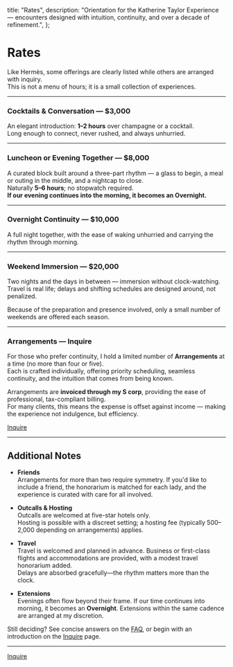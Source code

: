   title: "Rates",
  description:
    "Orientation for the Katherine Taylor Experience — encounters designed with intuition, continuity, and over a decade of refinement.",
};

# Rates

Like Hermès, some offerings are clearly listed while others are arranged with inquiry.  
This is not a menu of hours; it is a small collection of experiences.

<hr className="my-10 border-neutral-200" />

### Cocktails & Conversation — $3,000
An elegant introduction: **1–2 hours** over champagne or a cocktail.  
Long enough to connect, never rushed, and always unhurried.

<hr className="my-10 border-neutral-200" />

### Luncheon or Evening Together — $8,000
A curated block built around a three-part rhythm — a glass to begin, a meal or outing in the middle, and a nightcap to close.  
Naturally **5–6 hours**; no stopwatch required.  
**If our evening continues into the morning, it becomes an Overnight.**

<hr className="my-10 border-neutral-200" />

### Overnight Continuity — $10,000
A full night together, with the ease of waking unhurried and carrying the rhythm through morning.

<hr className="my-10 border-neutral-200" />

### Weekend Immersion — $20,000
Two nights and the days in between — immersion without clock-watching.  
Travel is real life; delays and shifting schedules are designed around, not penalized.  

Because of the preparation and presence involved, only a small number of weekends are offered each season.

<hr className="my-10 border-neutral-200" />

### Arrangements — Inquire
For those who prefer continuity, I hold a limited number of **Arrangements** at a time (no more than four or five).  
Each is crafted individually, offering priority scheduling, seamless continuity, and the intuition that comes from being known.  

Arrangements are **invoiced through my S corp**, providing the ease of professional, tax-compliant billing.  
For many clients, this means the expense is offset against income — making the experience not indulgence, but efficiency.

[Inquire](/inquire)

<hr className="my-10 border-neutral-200" />

## Additional Notes

- **Friends**  
  Arrangements for more than two require symmetry. If you'd like to include a friend, the honorarium is matched for each lady, and the experience is curated with care for all involved.

- **Outcalls & Hosting**  
  Outcalls are welcomed at five-star hotels only.  
  Hosting is possible with a discreet setting; a hosting fee (typically $500–$2,000 depending on arrangements) applies.

- **Travel**  
  Travel is welcomed and planned in advance. Business or first-class flights and accommodations are provided, with a modest travel honorarium added.  
  Delays are absorbed gracefully—the rhythm matters more than the clock.

- **Extensions**  
  Evenings often flow beyond their frame. If our time continues into morning, it becomes an **Overnight**. Extensions within the same cadence are arranged at my discretion.

<div className="mt-8 text-sm text-neutral-600">
  Still deciding? See concise answers on the <a className="underline hover:opacity-80" href="/faq">FAQ</a>, 
  or begin with an introduction on the <a className="underline hover:opacity-80" href="/inquire">Inquire</a> page.
</div>

<hr className="my-10 border-neutral-200" />

<div className="flex justify-center mt-12">
  <a
    href="/inquire"
    data-cta="inquire"
    className="inline-flex items-center rounded-full bg-black text-white px-8 py-3 text-base font-medium hover:opacity-90 transition"
  >
    Inquire
  </a>
</div>